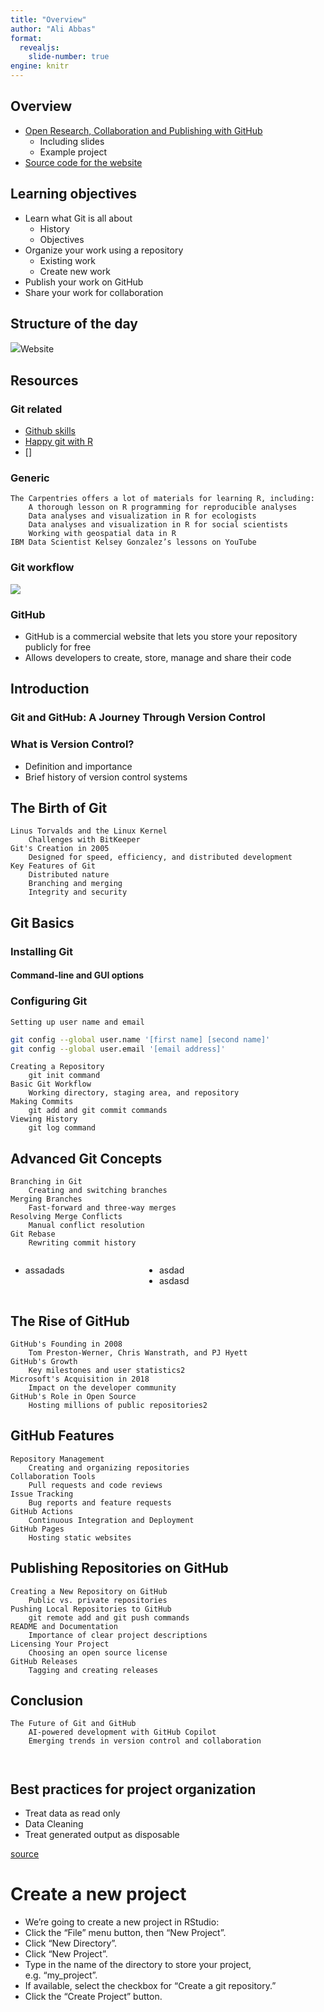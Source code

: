 ```yaml
---
title: "Overview"
author: "Ali Abbas"
format: 
  revealjs:
    slide-number: true
engine: knitr
---
```


## Overview

-   [Open Research, Collaboration and Publishing with GitHub](https://usr110.github.io/quarto-course-website-cdh-reproducible-research-workshop/)
    -   Including slides
    -   Example project
-   [Source code for the website](https://github.com/usr110/quarto-course-website-cdh-reproducible-research-workshop/)

## Learning objectives

-   Learn what Git is all about
    -   History
    -   Objectives
-   Organize your work using a repository
    -   Existing work
    -   Create new work
-   Publish your work on GitHub
-   Share your work for collaboration

## Structure of the day

![](images/clipboard-2802054360.png)Website

## Resources

### Git related

-   [Github skills](https://skills.github.com/)
-   [Happy git with R](https://happygitwithr.com/)
-   \[\]

### Generic

```         
The Carpentries offers a lot of materials for learning R, including:
    A thorough lesson on R programming for reproducible analyses
    Data analyses and visualization in R for ecologists
    Data analyses and visualization in R for social scientists
    Working with geospatial data in R
IBM Data Scientist Kelsey Gonzalez’s lessons on YouTube
```

### Git workflow

![](images/git_areas-1.png)

### GitHub

-   GitHub is a commercial website that lets you store your repository publicly for free
-   Allows developers to create, store, manage and share their code

## Introduction

### Git and GitHub: A Journey Through Version Control

### What is Version Control?

-   Definition and importance
-   Brief history of version control systems

## The Birth of Git

```         
Linus Torvalds and the Linux Kernel
    Challenges with BitKeeper
Git's Creation in 2005
    Designed for speed, efficiency, and distributed development
Key Features of Git
    Distributed nature
    Branching and merging
    Integrity and security
```

## Git Basics

### Installing Git

#### Command-line and GUI options

### Configuring Git

```         
Setting up user name and email
```

```bash
git config --global user.name '[first name] [second name]'
git config --global user.email '[email address]'
```

```         
Creating a Repository
    git init command
Basic Git Workflow
    Working directory, staging area, and repository
Making Commits
    git add and git commit commands
Viewing History
    git log command
```

## Advanced Git Concepts

```         
Branching in Git
    Creating and switching branches
Merging Branches
    Fast-forward and three-way merges
Resolving Merge Conflicts
    Manual conflict resolution
Git Rebase
    Rewriting commit history
```

::::: columns
::: {.column width="40%"}
-   assadads
:::

::: {.column width="60%"}
-   asdad
-   asdasd
:::
:::::

## The Rise of GitHub

```         
GitHub's Founding in 2008
    Tom Preston-Werner, Chris Wanstrath, and PJ Hyett
GitHub's Growth
    Key milestones and user statistics2
Microsoft's Acquisition in 2018
    Impact on the developer community
GitHub's Role in Open Source
    Hosting millions of public repositories2
```

## GitHub Features

```         
Repository Management
    Creating and organizing repositories
Collaboration Tools
    Pull requests and code reviews
Issue Tracking
    Bug reports and feature requests
GitHub Actions
    Continuous Integration and Deployment
GitHub Pages
    Hosting static websites
```

## Publishing Repositories on GitHub

```         
Creating a New Repository on GitHub
    Public vs. private repositories
Pushing Local Repositories to GitHub
    git remote add and git push commands
README and Documentation
    Importance of clear project descriptions
Licensing Your Project
    Choosing an open source license
GitHub Releases
    Tagging and creating releases
```

## Conclusion

```         
The Future of Git and GitHub
    AI-powered development with GitHub Copilot
    Emerging trends in version control and collaboration
    
    
```

## Best practices for project organization

-   Treat data as read only
-   Data Cleaning
-   Treat generated output as disposable

[source](https://swcarpentry.github.io/r-novice-gapminder/02-project-intro.html#best-practices-for-project-organization)

# Create a new project

-   We’re going to create a new project in RStudio:
-   Click the “File” menu button, then “New Project”.
-   Click “New Directory”.
-   Click “New Project”.
-   Type in the name of the directory to store your project, e.g. “my_project”.
-   If available, select the checkbox for “Create a git repository.”
-   Click the “Create Project” button.
